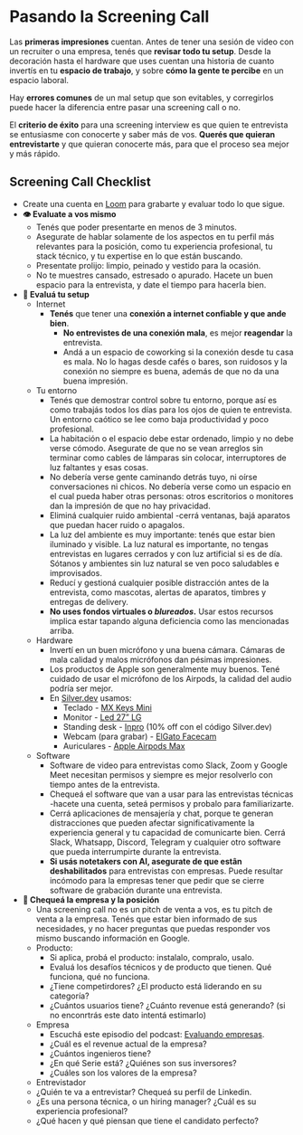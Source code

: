 
# Pasando la Screening Call

Las **primeras impresiones** cuentan. Antes de tener una sesión de video con un recruiter o una empresa, tenés que **revisar todo tu setup**. Desde la decoración hasta el hardware que uses cuentan una historia de cuanto invertís en tu **espacio de trabajo**, y sobre **cómo la gente te percibe** en un espacio laboral.

Hay **errores comunes** de un mal setup que son evitables, y corregirlos puede hacer la diferencia entre pasar una screening call o no.

El **criterio de éxito** para una screening interview es que quien te entrevista se entusiasme con conocerte y saber más de vos. **Querés que quieran entrevistarte** y que quieran conocerte más, para que el proceso sea mejor y más rápido.

<IREmbed src="https://www.youtube.com/embed/vZetR7KpmNk?si=jie4gGB1nmNcVjjf"/>

## Screening Call Checklist

- Create una cuenta en [Loom](https://loom.com) para grabarte y evaluar todo lo que sigue.
- **👁️ Evaluate a vos mismo**
    - Tenés que poder presentarte en menos de 3 minutos.
    - Asegurate de hablar solamente de los aspectos en tu perfil más relevantes para la posición, como tu experiencia profesional, tu stack técnico, y tu expertise en lo que están buscando.
    - Presentate prolijo: limpio, peinado y vestido para la ocasión.
    - No te muestres cansado, estresado o apurado. Hacete un buen espacio para la entrevista, y date el tiempo para hacerla bien.
- **🏡 Evaluá tu setup**
    - Internet
        - **Tenés** que tener una **conexión a internet confiable y que ande bien**.
            - **No entrevistes de una conexión mala**, es mejor **reagendar** la entrevista.
            - Andá a un espacio de coworking si la conexión desde tu casa es mala. No lo hagas desde cafés o bares, son ruidosos y la conexión no siempre es buena, además de que no da una buena impresión.
    - Tu entorno
        - Tenés que demostrar control sobre tu entorno, porque así es como trabajás todos los días para los ojos de quien te entrevista. Un entorno caótico se lee como baja productividad y poco profesional.
        - La habitación o el espacio debe estar ordenado, limpio y no debe verse cómodo. Asegurate de que no se vean arreglos sin terminar como cables de lámparas sin colocar, interruptores de luz faltantes y esas cosas.
        - No debería verse gente caminando detrás tuyo, ni oírse conversaciones ni chicos. No debería verse como un espacio en el cual pueda haber otras personas: otros escritorios o monitores dan la impresión de que no hay privacidad.
        - Eliminá cualquier ruido ambiental -cerrá ventanas, bajá aparatos que puedan hacer ruido o apagalos.
        - La luz del ambiente es muy importante: tenés que estar bien iluminado y visible. La luz natural es importante, no tengas entrevistas en lugares cerrados y con luz artificial si es de día. Sótanos y ambientes sin luz natural se ven poco saludables e improvisados.
        - Reducí y gestioná cualquier posible distracción antes de la entrevista, como mascotas, alertas de aparatos, timbres y entregas de delivery.
        - **No uses fondos virtuales o *blureados*.** Usar estos recursos implica estar tapando alguna deficiencia como las mencionadas arriba.
    - Hardware
        - Invertí en un buen micrófono y una buena cámara. Cámaras de mala calidad y malos micrófonos dan pésimas impresiones.
        - Los productos de Apple son generalmente muy buenos. Tené cuidado de usar el micrófono de los Airpods, la calidad del audio podría ser mejor.
        - En [Silver.dev](http://Silver.dev) usamos:
            - Teclado - [MX Keys Mini](https://www.mercadolibre.com.ar/teclado-logitech-mx-keys-mini-negro-ingles-idioma-ingles-internacional-color-del-teclado-negro/p/MLA24068335?product_trigger_id=MLA18931568&quantity=1)
            - Monitor - [Led 27” LG](https://www.mercadolibre.com.ar/monitor-led-4k-27-pulgadas-lg-27ul500-w-uhd-hdr-hdmi-ips-c-olor-blanco/p/MLA20543395?pdp_filters=item_id:MLA873236498)
            - Standing desk - [Inpro](https://inpro.ar/) (10% off con el código Silver.dev)
            - Webcam (para grabar) - [ElGato Facecam](https://www.elgato.com/pt/es/p/facecam-mk2)
            - Auriculares - [Apple Airpods Max](https://www.apple.com/la/airpods-max/)
    - Software
        - Software de video para entrevistas como Slack, Zoom y Google Meet necesitan permisos y siempre es mejor resolverlo con tiempo antes de la entrevista.
        - Chequeá el software que van a usar para las entrevistas técnicas -hacete una cuenta, seteá permisos y probalo para familiarizarte.
        - Cerrá aplicaciones de mensajería y chat, porque te generan distracciones que pueden afectar significativamente la experiencia general y tu capacidad de comunicarte bien. Cerrá Slack, Whatsapp, Discord, Telegram y cualquier otro software que pueda interrumpirte durante la entrevista.
        - **Si usás notetakers con AI, asegurate de que estân deshabilitados** para entrevistas con empresas. Puede resultar incómodo para la empresas tener que pedir que se cierre software de grabación durante una entrevista.
- **🏢 Chequeá la empresa y la posición**
    - Una screening call no es un pitch de venta a vos, es tu pitch de venta a la empresa. Tenés que estar bien informado de sus necesidades, y no hacer preguntas que puedas responder vos mismo buscando información en Google.
    - Producto:
        - Si aplica, probá el producto: instalalo, compralo, usalo.
        - Evaluá los desafíos técnicos y de producto que tienen. Qué funciona, qué no funciona.
        - ¿Tiene competirdores? ¿El producto está liderando en su categoría?
        - ¿Cuántos usuarios tiene? ¿Cuánto revenue está generando? (si no enconrtrás este dato intentá estimarlo)
    - Empresa
        - Escuchá este episodio del podcast: [Evaluando empresas](https://open.spotify.com/episode/587A5xGVLBOBGnEzreZtLy?si=SRVekRXnTHOJg8GTb_bbKQ&nd=1&dlsi=10ff1eba908847a7).
        - ¿Cuál es el revenue actual de la empresa?
        - ¿Cuántos ingenieros tiene?
        - ¿En qué Serie está? ¿Quiénes son sus inversores?
        - ¿Cuáles son los valores de la empresa?
    - Entrevistador
    - ¿Quién te va a entrevistar? Chequeá su perfil de Linkedin.
    - ¿Es una persona técnica, o un hiring manager? ¿Cuál es su experiencia profesional?
    - ¿Qué hacen y qué piensan que tiene el candidato perfecto?
